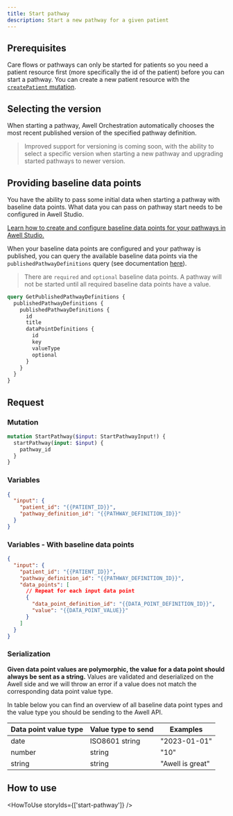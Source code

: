```yaml
---
title: Start pathway
description: Start a new pathway for a given patient
---
```


## Prerequisites

Care flows or pathways can only be started for patients so you need a patient resource first (more specifically the id of the patient) before you can start a pathway. You can create a new patient resource with the [`createPatient` mutation](/awell-orchestration/api-reference/mutations/create-patient).

## Selecting the version

When starting a pathway, Awell Orchestration automatically chooses the most recent published version of the specified pathway definition.

> Improved support for versioning is coming soon, with the ability to select a specific version when starting a new pathway and upgrading started pathways to newer version.

## Providing baseline data points

You have the ability to pass some initial data when starting a pathway with baseline data points. What data you can pass on pathway start needs to be configured in Awell Studio.

<Alert type="info" title="Configure baseline data points">
  <p>
    <a
      href="https://help.awellhealth.com/en/articles/6423139-create-baseline-data-points"
      target="_blank"
    >
      Learn how to create and configure baseline data points for your pathways
      in Awell Studio.
    </a>
  </p>
</Alert>

When your baseline data points are configured and your pathway is published, you can query the available baseline data points via the `publishedPathwayDefinitions` query (see documentation [here](/awell-orchestration/api-reference/queries/get-published-pathways)).

> There are `required` and `optional` baseline data points. A pathway will not be started until all required baseline data points have a value.

```graphql
query GetPublishedPathwayDefinitions {
  publishedPathwayDefinitions {
    publishedPathwayDefinitions {
      id
      title
      dataPointDefinitions {
        id
        key
        valueType
        optional
      }
    }
  }
}
```

## Request

### Mutation

```graphql
mutation StartPathway($input: StartPathwayInput!) {
  startPathway(input: $input) {
    pathway_id
  }
}
```

### Variables

```json
{
  "input": {
    "patient_id": "{{PATIENT_ID}}",
    "pathway_definition_id": "{{PATHWAY_DEFINITION_ID}}"
  }
}
```

### Variables - With baseline data points

```json
{
  "input": {
    "patient_id": "{{PATIENT_ID}}",
    "pathway_definition_id": "{{PATHWAY_DEFINITION_ID}}",
    "data_points": [
      // Repeat for each input data point
      {
        "data_point_definition_id": "{{DATA_POINT_DEFINITION_ID}}",
        "value": "{{DATA_POINT_VALUE}}"
      }
    ]
  }
}
```

### Serialization

**Given data point values are polymorphic, the value for a data point should always be sent as a string.** Values are validated and deserialized on the Awell side and we will throw an error if a value does not match the corresponding data point value type.

In table below you can find an overview of all baseline data point types and the value type you should be sending to the Awell API.

<div className="table-wrapper">
  <table>
    <thead>
      <tr>
        <th>Data point value type</th>
        <th>Value type to send</th>
        <th>Examples</th>
      </tr>
    </thead>
    <tbody>
      <tr>
        <td>date</td>
        <td>ISO8601 string</td>
        <td>"2023-01-01"</td>
      </tr>
      <tr>
        <td>number</td>
        <td>string</td>
        <td>"10"</td>
      </tr>
      <tr>
        <td>string</td>
        <td>string</td>
        <td>"Awell is great"</td>
      </tr>
    </tbody>
  </table>
</div>

## How to use

<HowToUse storyIds={['start-pathway']} />

